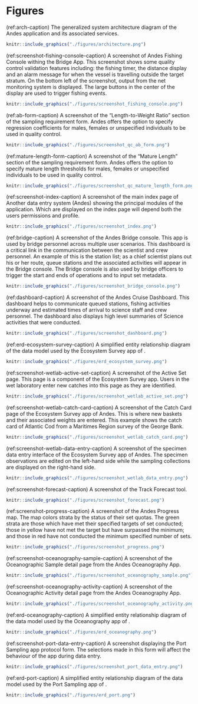 # Figures

(ref:arch-caption) The generalized system architecture diagram of the Andes application and its associated services.
```r
knitr::include_graphics("./figures/architecture.png")
```
\clearpage

(ref:screenshot-fishing-console-caption) A screenshot of Andes Fishing Console withing the Bridge App. This screenshot shows some quality control validation features including: the fishing timer, the distance display and an alarm message for when the vessel is travelling outside the target stratum. On the bottom left of the screenshot, output from the net monitoring system is displayed. The large buttons in the center of the display are used to trigger fishing events.
```r
knitr::include_graphics("./figures/screenshot_fishing_console.png")
```
\clearpage

(ref:ab-form-caption) A screenshot of the "Length-to-Weight Ratio" section of the sampling requirement form. Andes offers the option to specify regression coefficients for males, females or unspecified individuals to be used in quality control.
```r
knitr::include_graphics("./figures/screenshot_qc_ab_form.png")
```
\clearpage

(ref:mature-length-form-caption) A screenshot of the "Mature Length" section of the sampling requirement form. Andes offers the option to specify mature length thresholds for males, females or unspecified individuals to be used in quality control.
```r
knitr::include_graphics("./figures/screenshot_qc_mature_length_form.png")
```
\clearpage

(ref:screenshot-index-caption) A screenshot of the main index page of Another data entry system (Andes) showing the principal modules of the application. Which are displayed on the index page will depend both the users permissions and profile.
```r
knitr::include_graphics("./figures/screenshot_index.png")
```
\clearpage


(ref:bridge-caption) A screenshot of the Andes Bridge console. This app is used by bridge personnel across multiple user scenarios. This dashboard is a critical link in the communication between the scientist and crew personnel. An example of this is the station list; as a chief scientist plans out his or her route, queue stations and the associated activities will appear in the Bridge console. The Bridge console is also used by bridge officers to trigger the start and ends of operations and to input set metadata.

```r
knitr::include_graphics("./figures/screenshot_bridge_console.png")
```
\clearpage

(ref:dashboard-caption) A screenshot of the Andes Cruise Dashboard. This dashboard helps to communicate queued stations, fishing activities underway and estimated times of arrival to science staff and crew personnel. The dashboard also displays high level summaries of Science activities that were conducted.
```r
knitr::include_graphics("./figures/screenshot_dashboard.png")
```
\clearpage

(ref:erd-ecosystem-survey-caption) A simplified entity relationship diagram of the data model used by the Ecosystem Survey app of \gls{andes}.
```r
knitr::include_graphics("./figures/erd_ecosystem_survey.png")
```
\clearpage

(ref:screenshot-wetlab-active-set-caption) A screenshot of the Active Set page. This page is a component of the Ecosystem Survey app. Users in the wet laboratory enter new catches into this page as they are identified.
```r
knitr::include_graphics("./figures/screenshot_wetlab_active_set.png")
```
\clearpage

(ref:screenshot-wetlab-catch-card-caption) A screenshot of the Catch Card page of the Ecosystem Survey app of Andes. This is where new baskets and their associated weights are entered. This example shows the catch card of Atlantic Cod from a Maritimes Region survey of the George Bank.
```r
knitr::include_graphics("./figures/screenshot_wetlab_catch_card.png")
```
\clearpage

(ref:screenshot-wetlab-data-entry-caption) A screenshot of the specimen data entry interface of the Ecosystem Survey app of Andes. The specimen observations are edited on the left-hand side while the sampling collections are displayed on the right-hand side.
```r
knitr::include_graphics("./figures/screenshot_wetlab_data_entry.png")
```
\clearpage

(ref:screenshot-forecast-caption) A screenshot of the Track Forecast tool.
```r
knitr::include_graphics("./figures/screenshot_forecast.png")
```
\clearpage

(ref:screenshot-progress-caption) A screenshot of the Andes Progress map. The map colors strata by the status of their set quotas. The green strata are those which have met their specified targets of set conducted; those in yellow have not met the target but have surpassed the minimum; and those in red have not conducted the minimum specified number of sets.
```r
knitr::include_graphics("./figures/screenshot_progress.png")
```
\clearpage


(ref:screenshot-oceanography-sample-caption) A screenshot of the Oceanographic Sample detail page from the Andes Oceanography App.
```r
knitr::include_graphics("./figures/screenshot_oceanography_sample.png")
```
\clearpage

(ref:screenshot-oceanography-activity-caption) A screenshot of the Oceanographic Activity detail page from the Andes Oceanography App.
```r
knitr::include_graphics("./figures/screenshot_oceanography_activity.png")
```
\clearpage

(ref:erd-oceanography-caption) A simplified entity relationship diagram of the data model used by the Oceanography app of \gls{andes}.
```r
knitr::include_graphics("./figures/erd_oceanography.png")
```
\clearpage


(ref:screenshot-port-data-entry-caption) A screenshot displaying the Port Sampling app protocol form. The selections made in this form will affect the behaviour of the app during data entry.
```r
knitr::include_graphics("./figures/screenshot_port_data_entry.png")
```
\clearpage

(ref:erd-port-caption) A simplified entity relationship diagram of the data model used by the Port Sampling app of \gls{andes}.
```r
knitr::include_graphics("./figures/erd_port.png")
```
\clearpage
